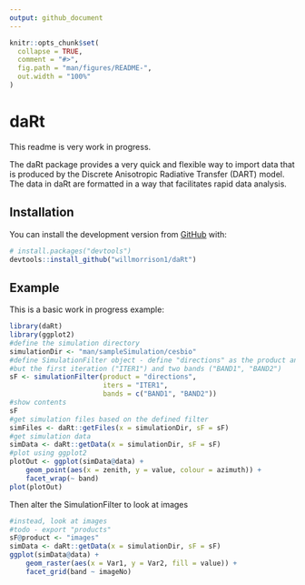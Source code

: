 ```yaml
---
output: github_document
---
```


<!-- README.md is generated from README.Rmd. Please edit that file -->

```r
knitr::opts_chunk$set(
  collapse = TRUE,
  comment = "#>",
  fig.path = "man/figures/README-",
  out.width = "100%"
)
```
# daRt

<!-- badges: start -->
<!-- badges: end -->
This readme is very work in progress.

The daRt package provides a very quick and flexible way to import data that is produced by the Discrete Anisotropic Radiative Transfer (DART) model. The data in daRt are formatted in a way that facilitates rapid data analysis. 

## Installation

You can install the development version from [GitHub](https://github.com/) with:

``` r
# install.packages("devtools")
devtools::install_github("willmorrison1/daRt")
```
## Example

This is a basic work in progress example:

```r
library(daRt)
library(ggplot2)
#define the simulation directory
simulationDir <- "man/sampleSimulation/cesbio"
#define SimulationFilter object - define "directions" as the product and filter all 
#but the first iteration ("ITER1") and two bands ("BAND1", "BAND2")
sF <- simulationFilter(product = "directions", 
                       iters = "ITER1", 
                       bands = c("BAND1", "BAND2"))
#show contents 
sF
#get simulation files based on the defined filter
simFiles <- daRt::getFiles(x = simulationDir, sF = sF)
#get simulation data
simData <- daRt::getData(x = simulationDir, sF = sF)
#plot using ggplot2
plotOut <- ggplot(simData@data) +
    geom_point(aes(x = zenith, y = value, colour = azimuth)) +
    facet_wrap(~ band)
plot(plotOut)
```
Then alter the SimulationFilter to look at images
```r
#instead, look at images
#todo - export "products"
sF@product <- "images"
simData <- daRt::getData(x = simulationDir, sF = sF)
ggplot(simData@data) + 
    geom_raster(aes(x = Var1, y = Var2, fill = value)) +
    facet_grid(band ~ imageNo)
```

